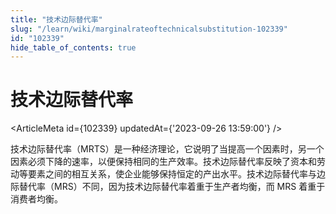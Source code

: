 ```yaml
---
title: "技术边际替代率"
slug: "/learn/wiki/marginalrateoftechnicalsubstitution-102339"
id: "102339"
hide_table_of_contents: true
---
```



# 技术边际替代率

<ArticleMeta id={102339} updatedAt={'2023-09-26 13:59:00'} />
<div className='border-solid border-b border-t-0 my-4 border-[var(--ifm-color-gray-300)]' />

技术边际替代率（MRTS）是一种经济理论，它说明了当提高一个因素时，另一个因素必须下降的速率，以便保持相同的生产效率。技术边际替代率反映了资本和劳动等要素之间的相互关系，使企业能够保持恒定的产出水平。技术边际替代率与边际替代率（MRS）不同，因为技术边际替代率着重于生产者均衡，而 MRS 着重于消费者均衡。
